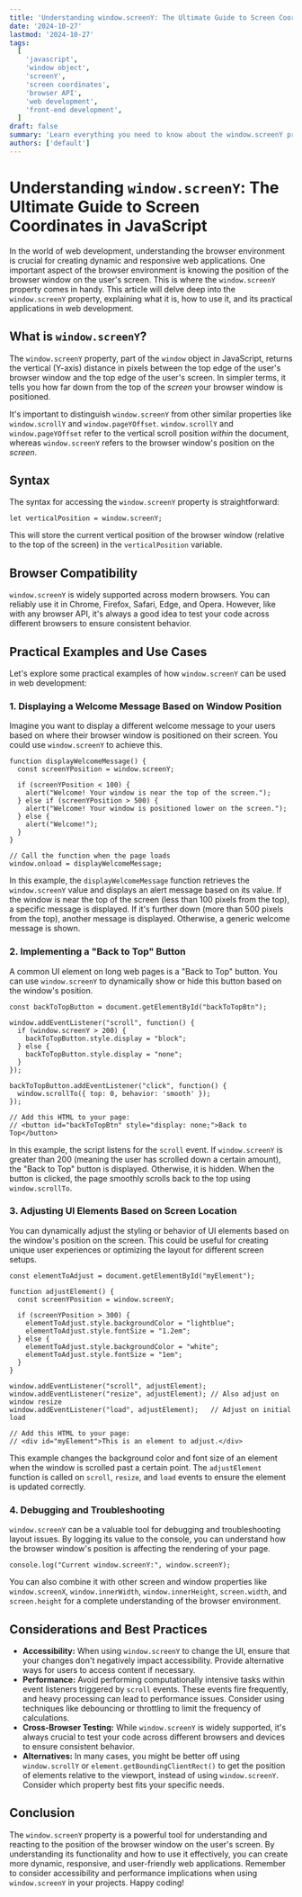 ```yaml
---
title: 'Understanding window.screenY: The Ultimate Guide to Screen Coordinates in JavaScript'
date: '2024-10-27'
lastmod: '2024-10-27'
tags:
  [
    'javascript',
    'window object',
    'screenY',
    'screen coordinates',
    'browser API',
    'web development',
    'front-end development',
  ]
draft: false
summary: 'Learn everything you need to know about the window.screenY property in JavaScript. This comprehensive guide explains how to use screenY to determine the vertical position of the browser window on the user screen, with practical examples and use cases.'
authors: ['default']
---
```


# Understanding `window.screenY`: The Ultimate Guide to Screen Coordinates in JavaScript

In the world of web development, understanding the browser environment is crucial for creating dynamic and responsive web applications. One important aspect of the browser environment is knowing the position of the browser window on the user's screen. This is where the `window.screenY` property comes in handy. This article will delve deep into the `window.screenY` property, explaining what it is, how to use it, and its practical applications in web development.

## What is `window.screenY`?

The `window.screenY` property, part of the `window` object in JavaScript, returns the vertical (Y-axis) distance in pixels between the top edge of the user's browser window and the top edge of the user's screen. In simpler terms, it tells you how far down from the top of the _screen_ your browser window is positioned.

It's important to distinguish `window.screenY` from other similar properties like `window.scrollY` and `window.pageYOffset`. `window.scrollY` and `window.pageYOffset` refer to the vertical scroll position _within_ the document, whereas `window.screenY` refers to the browser window's position on the _screen_.

## Syntax

The syntax for accessing the `window.screenY` property is straightforward:

```plaintext
let verticalPosition = window.screenY;
```

This will store the current vertical position of the browser window (relative to the top of the screen) in the `verticalPosition` variable.

## Browser Compatibility

`window.screenY` is widely supported across modern browsers. You can reliably use it in Chrome, Firefox, Safari, Edge, and Opera. However, like with any browser API, it's always a good idea to test your code across different browsers to ensure consistent behavior.

## Practical Examples and Use Cases

Let's explore some practical examples of how `window.screenY` can be used in web development:

### 1. Displaying a Welcome Message Based on Window Position

Imagine you want to display a different welcome message to your users based on where their browser window is positioned on their screen. You could use `window.screenY` to achieve this.

```plaintext
function displayWelcomeMessage() {
  const screenYPosition = window.screenY;

  if (screenYPosition < 100) {
    alert("Welcome! Your window is near the top of the screen.");
  } else if (screenYPosition > 500) {
    alert("Welcome! Your window is positioned lower on the screen.");
  } else {
    alert("Welcome!");
  }
}

// Call the function when the page loads
window.onload = displayWelcomeMessage;
```

In this example, the `displayWelcomeMessage` function retrieves the `window.screenY` value and displays an alert message based on its value. If the window is near the top of the screen (less than 100 pixels from the top), a specific message is displayed. If it's further down (more than 500 pixels from the top), another message is displayed. Otherwise, a generic welcome message is shown.

### 2. Implementing a "Back to Top" Button

A common UI element on long web pages is a "Back to Top" button. You can use `window.screenY` to dynamically show or hide this button based on the window's position.

```plaintext
const backToTopButton = document.getElementById("backToTopBtn");

window.addEventListener("scroll", function() {
  if (window.screenY > 200) {
    backToTopButton.style.display = "block";
  } else {
    backToTopButton.style.display = "none";
  }
});

backToTopButton.addEventListener("click", function() {
  window.scrollTo({ top: 0, behavior: 'smooth' });
});

// Add this HTML to your page:
// <button id="backToTopBtn" style="display: none;">Back to Top</button>
```

In this example, the script listens for the `scroll` event. If `window.screenY` is greater than 200 (meaning the user has scrolled down a certain amount), the "Back to Top" button is displayed. Otherwise, it is hidden. When the button is clicked, the page smoothly scrolls back to the top using `window.scrollTo`.

### 3. Adjusting UI Elements Based on Screen Location

You can dynamically adjust the styling or behavior of UI elements based on the window's position on the screen. This could be useful for creating unique user experiences or optimizing the layout for different screen setups.

```plaintext
const elementToAdjust = document.getElementById("myElement");

function adjustElement() {
  const screenYPosition = window.screenY;

  if (screenYPosition > 300) {
    elementToAdjust.style.backgroundColor = "lightblue";
    elementToAdjust.style.fontSize = "1.2em";
  } else {
    elementToAdjust.style.backgroundColor = "white";
    elementToAdjust.style.fontSize = "1em";
  }
}

window.addEventListener("scroll", adjustElement);
window.addEventListener("resize", adjustElement); // Also adjust on window resize
window.addEventListener("load", adjustElement);   // Adjust on initial load

// Add this HTML to your page:
// <div id="myElement">This is an element to adjust.</div>
```

This example changes the background color and font size of an element when the window is scrolled past a certain point. The `adjustElement` function is called on `scroll`, `resize`, and `load` events to ensure the element is updated correctly.

### 4. Debugging and Troubleshooting

`window.screenY` can be a valuable tool for debugging and troubleshooting layout issues. By logging its value to the console, you can understand how the browser window's position is affecting the rendering of your page.

```plaintext
console.log("Current window.screenY:", window.screenY);
```

You can also combine it with other screen and window properties like `window.screenX`, `window.innerWidth`, `window.innerHeight`, `screen.width`, and `screen.height` for a complete understanding of the browser environment.

## Considerations and Best Practices

- **Accessibility:** When using `window.screenY` to change the UI, ensure that your changes don't negatively impact accessibility. Provide alternative ways for users to access content if necessary.
- **Performance:** Avoid performing computationally intensive tasks within event listeners triggered by `scroll` events. These events fire frequently, and heavy processing can lead to performance issues. Consider using techniques like debouncing or throttling to limit the frequency of calculations.
- **Cross-Browser Testing:** While `window.screenY` is widely supported, it's always crucial to test your code across different browsers and devices to ensure consistent behavior.
- **Alternatives:** In many cases, you might be better off using `window.scrollY` or `element.getBoundingClientRect()` to get the position of elements relative to the viewport, instead of using `window.screenY`. Consider which property best fits your specific needs.

## Conclusion

The `window.screenY` property is a powerful tool for understanding and reacting to the position of the browser window on the user's screen. By understanding its functionality and how to use it effectively, you can create more dynamic, responsive, and user-friendly web applications. Remember to consider accessibility and performance implications when using `window.screenY` in your projects. Happy coding!
